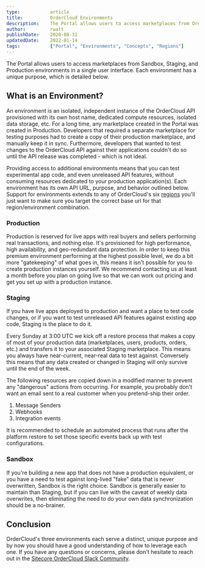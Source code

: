 ```yaml
---
type:           article
title:          OrderCloud Environments
description:    The Portal allows users to access marketplaces from OrderCloud Sandbox, Staging, and Production in a single user interface.
author:         rwatt
publishDate:    2020-08-31
updatedDate:    2022-01-14
tags:           ["Portal", "Environments", "Concepts", "Regions"]
---
```


The Portal allows users to access marketplaces from Sandbox, Staging, and Production environments in a single user interface. Each environment has a unique purpose, which is detailed below.

## What is an Environment?

An environment is an isolated, independent instance of the OrderCloud API provisioned with its own host name, dedicated compute resources, isolated data storage, etc. For a long time, any marketplace created in the Portal was created in Production. Developers that required a separate marketplace for testing purposes had to create a copy of their production marketplace, and manually keep it in sync. Furthermore, developers that wanted to test changes to the OrderCloud API against their applications couldn't do so until the API release was completed - which is not ideal. 

Providing access to additional environments means that you can test experimental app code, and even unreleased API features, without consuming resources dedicated to your production application(s). Each environment has its own API URL, purpose, and behavior outlined below. Support for environments extends to any of OrderCloud's six [regions](https://ordercloud.io/knowledge-base/ordercloud-regions) you'll just want to make sure you target the correct base url for that region/environment combination.

### Production

Production is reserved for live apps with real buyers and sellers performing real transactions, and nothing else. It's provisioned for high performance, high availability, and geo-redundant data protection. In order to keep this premium environment performing at the highest possible level, we do a bit more "gatekeeping" of what goes in, this means it isn't possible for you to create production instances yourself. We recommend contacting us at least a month before you plan on going live so that we can work out pricing and get you set up with a production instance.

### Staging

If you have live apps deployed to production and want a place to test code changes, or if you want to test unreleased API features against existing app code, Staging is the place to do it.

Every Sunday at 3:00 UTC we kick off a restore process that makes a copy of most of your production data (marketplaces, users, products, orders, etc.) and transfers it to your associated Staging marketplace. This means you always have near-current, near-real data to test against. Conversely this means that any data created or changed in Staging will only survive until the end of the week.

The following resources are copied down in a modified manner to prevent any "dangerous" actions from occurring. For example, you probably don't want an email sent to a real customer when you pretend-ship their order.

1. Message Senders
2. Webhooks
3. Integration events

It is recommended to schedule an automated process that runs after the platform restore to set those specific events back up with test configurations.

### Sandbox

If you're building a new app that does not have a production equivalent, or you have a need to test against long-lived "fake" data that is never overwritten, Sandbox is the right choice. Sandbox is generally easier to maintain than Staging, but if you can live with the caveat of weekly data overwrites, then eliminating the need to do your own data synchronization should be a no-brainer.

## Conclusion
OrderCloud's three environments each serve a distinct, unique purpose and by now you should have a good understanding of how to leverage each one. If you have any questions or concerns, please don't hesitate to reach out in the [Sitecore OrderCloud Slack Community](https://sitecorechat.slack.com/archives/C024N3H003C).
